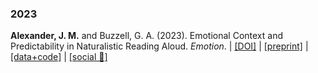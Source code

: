 <html>

<body>

<h3>2023</h3>

<p><strong>Alexander, J. M.</strong> and Buzzell, G. A. (2023). Emotional Context and Predictability in Naturalistic Reading Aloud. <i>Emotion</i>. \| <a href="https://doi.org/10.1037/emo0001298">\[DOI\]</a> \| <a href="https://doi.org/10.31234/osf.io/dh8vp">\[preprint\]</a> \| <a href="https://osf.io/pn2hu/">\[data+code\]</a> \| <a href="https://x.com/je55bot/status/1704262128339685493">\[social &#x1F9F5;\]</a></p>

</body>

</html>
